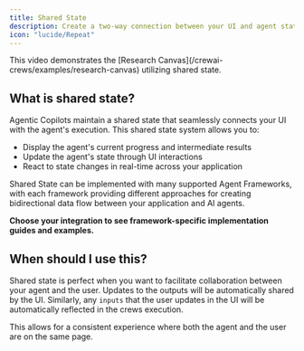 ```yaml
---
title: Shared State
description: Create a two-way connection between your UI and agent state.
icon: "lucide/Repeat"
---
```



<ImageZoom
  src="/images/coagents/SharedStateCoAgents.gif"
  alt="Shared State Demo"
  width={1000}
  height={1000}
  className="rounded-lg shadow-lg border mt-0"
/>

<Callout>
  This video demonstrates the [Research
  Canvas](/crewai-crews/examples/research-canvas) utilizing shared state.
</Callout>

## What is shared state?

Agentic Copilots maintain a shared state that seamlessly connects your UI with the agent's execution. This shared state system allows you to:

- Display the agent's current progress and intermediate results
- Update the agent's state through UI interactions
- React to state changes in real-time across your application

<Callout title="Ready to Implement Shared State?">
Shared State can be implemented with many supported Agent Frameworks, with each framework providing different approaches for creating bidirectional data flow between your application and AI agents.

**Choose your integration to see framework-specific implementation guides and examples.** 
<IntegrationsGrid targetPage="shared-state" />
</Callout>

## When should I use this?

Shared state is perfect when you want to facilitate collaboration between your agent and the user. Updates to the outputs will be automatically shared by the UI. Similarly, any `inputs` that the user updates in the UI will be automatically reflected in the crews execution.

This allows for a consistent experience where both the agent and the user are on the same page.
